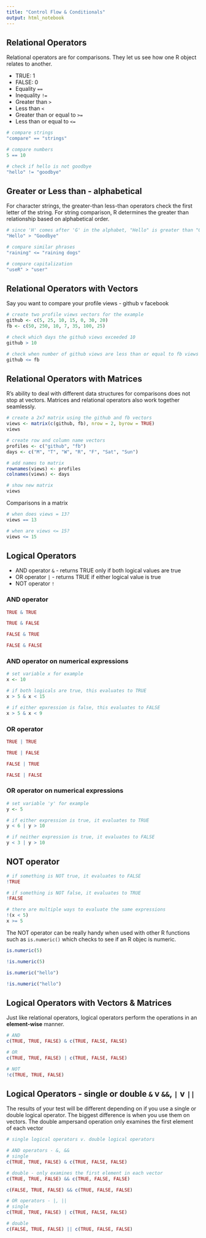 ```yaml
---
title: "Control Flow & Conditionals"
output: html_notebook
---
```


## Relational Operators
Relational operators are for comparisons. They let us see how one R object relates to another.

* TRUE: 1
* FALSE: 0
* Equality `==`
* Inequality `!=`
* Greater than `>`
* Less than `<`
* Greater than or equal to `>=`
* Less than or equal to `<=`


```r
# compare strings
"compare" == "strings"

# compare numbers
5 == 10

# check if hello is not goodbye
"hello" != "goodbye"

```

## Greater or Less than - alphabetical
For character strings, the greater-than less-than operators check the first letter of the string. For string comparison, R determines the greater than relationship based on alphabetical order. 
```r
# since 'H' comes after 'G' in the alphabet, "Hello" is greater than "Goodbye"
"Hello" > "Goodbye"

# compare similar phrases
"raining" <= "raining dogs"

# compare capitalization
"useR" > "user"
```

## Relational Operators with Vectors
Say you want to compare your profile views - github v facebook
```r
# create two profile views vectors for the example
github <- c(5, 25, 10, 15, 0, 30, 20)
fb <- c(50, 250, 10, 7, 35, 100, 25)

# check which days the github views exceeded 10
github > 10

# check when number of github views are less than or equal to fb views
github <= fb
```

## Relational Operators with Matrices
R's ability to deal with different data structures for comparisons does not stop at vectors. Matrices and relational operators also work together seamlessly.
```r
# create a 2x7 matrix using the github and fb vectors
views <- matrix(c(github, fb), nrow = 2, byrow = TRUE)
views

# create row and column name vectors
profiles <- c("github", "fb")
days <- c("M", "T", "W", "R", "F", "Sat", "Sun")

# add names to matrix
rownames(views) <- profiles
colnames(views) <- days

# show new matrix
views
```

Comparisons in a matrix
```r
# when does views = 13?
views == 13

# when are views <= 15?
views <= 15
```

## Logical Operators

* AND operator `&` - returns TRUE only if both logical values are true
* OR operator `|` - returns TRUE if either logical value is true
* NOT operator `!`

### AND operator
```r
TRUE & TRUE

TRUE & FALSE

FALSE & TRUE

FALSE & FALSE
```

### AND operator on numerical expressions
```r
# set variable x for example
x <- 10

# if both logicals are true, this evaluates to TRUE
x > 5 & x < 15

# if either epxression is false, this evaluates to FALSE
x > 5 & x < 9

```


### OR operator
```r
TRUE | TRUE

TRUE | FALSE

FALSE | TRUE

FALSE | FALSE
```

### OR operator on numerical expressions
```r
# set variable 'y' for example
y <- 5

# if either expression is true, it evaluates to TRUE
y < 6 | y > 10

# if neither expression is true, it evaluates to FALSE
y < 3 | y > 10
```

## NOT operator
```r
# if something is NOT true, it evaluates to FALSE
!TRUE

# if something is NOT false, it evaluates to TRUE
!FALSE

# there are multiple ways to evaluate the same expressions
!(x < 5)
x >= 5
```

The NOT operator can be really handy when used with other R functions such as `is.numeric()` which checks to see if an R objec is numeric.
```r
is.numeric(5)

!is.numeric(5)

is.numeric("hello")

!is.numeric("hello")
```

## Logical Operators with Vectors & Matrices

Just like relational operators, logical operators perform the operations in an **element-wise** manner.
```r
# AND
c(TRUE, TRUE, FALSE) & c(TRUE, FALSE, FALSE)

# OR
c(TRUE, TRUE, FALSE) | c(TRUE, FALSE, FALSE)

# NOT
!c(TRUE, TRUE, FALSE)
```

## Logical Operators - single or double `&` v `&&`, `|` v `||`

The results of your test will be different depending on if you use a single or double logical operator. The biggest difference is when you use them on vectors. The double ampersand operation only examines the first element of each vector

```r
# single logical operators v. double logical operators

# AND operators - &, &&
# single
c(TRUE, TRUE, FALSE) & c(TRUE, FALSE, FALSE)

# double - only examines the first element in each vector
c(TRUE, TRUE, FALSE) && c(TRUE, FALSE, FALSE)

c(FALSE, TRUE, FALSE) && c(TRUE, FALSE, FALSE)
```

```r
# OR operators - |, ||
# single
c(TRUE, TRUE, FALSE) | c(TRUE, FALSE, FALSE)

# double
c(FALSE, TRUE, FALSE) || c(TRUE, FALSE, FALSE)
```


